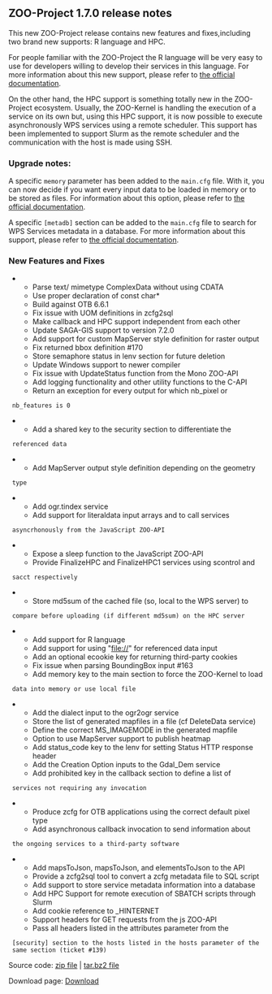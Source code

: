 
== ZOO-Project 1.7.0 release notes ==

This new ZOO-Project release contains new features and fixes,including two brand new supports: R language and HPC.

For people familiar with the ZOO-Project the R language will be very easy to use for developers willing to develop their services in this language. For more information about this new support, please refer to [http://zoo-project.org/docs/services/howtos.html#r the official documentation].

On the other hand, the HPC support is something totally new in the ZOO-Project ecosystem. Usually, the ZOO-Kernel is handling the execution of a service on its own but, using this HPC support,  it is now possible to execute asynchronously WPS services using a remote scheduler. This support has been implemented to support Slurm as the remote scheduler and the communication with the host is made using SSH.

=== Upgrade notes: ===

A specific <tt>memory</tt> parameter has been added to the <tt>main.cfg</tt> file. With it, you can now decide if you want every input data to be loaded in memory or to be stored as files. For information about this option, please refer to [http://zoo-project.org/docs/kernel/configuration.html#main-section the official documentation].

A specific <tt>[metadb]</tt> section can be added to the <tt>main.cfg</tt> file to search for WPS Services metadata in a database. For more information about this support, please refer to [http://zoo-project.org/docs/kernel/configuration.html#metadb-section the official documentation].

=== New Features and Fixes ===

**Parse text/ mimetype ComplexData without using CDATA
**Use proper declaration of const char*
**Build against OTB 6.6.1 
**Fix issue with UOM definitions in zcfg2sql
**Make callback and HPC support independent from each other
**Update SAGA-GIS support to version 7.2.0
**Add support for custom MapServer style definition for raster output
**Fix returned bbox definition #170 
**Store semaphore status in lenv section for future deletion 
**Update Windows support to newer compiler
**Fix issue with UpdateStatus function from the Mono ZOO-API
**Add logging functionality and other utility functions to the C-API
**Return an exception for every output for which nb_pixel or
  nb_features is 0 
**Add a shared key to the security section to differentiate the
  referenced data 
**Add MapServer output style definition depending on the geometry
  type 
**Add ogr.tindex service
**Add support for literaldata input arrays and to call services
  asyncrhonously from the JavaScript ZOO-API   
**Expose a sleep function to the JavaScript ZOO-API
**Provide FinalizeHPC and FinalizeHPC1 services using scontrol and
  sacct respectively  
**Store md5sum of the cached file (so, local to the WPS server) to
  compare before uploading (if different md5sum) on the HPC server 
**Add support for R language
**Add support for using "file://"  for referenced data input
**Add an optional ecookie key for returning third-party cookies
**Fix issue when parsing BoundingBox input #163 
**Add memory key to the main section to force the ZOO-Kernel to load
  data into memory or use local file 
**Add the dialect input to the ogr2ogr service
**Store the list of generated mapfiles in a file (cf DeleteData service)
**Define the correct MS_IMAGEMODE in the generated mapfile 
**Option to use MapServer support to publish heatmap
**Add status_code key to the lenv for setting Status HTTP response header 
**Add the Creation Option inputs to the Gdal_Dem service
**Add prohibited key in the callback section to define a list of
  services not requiring any invocation
**Produce zcfg for OTB applications using the correct default pixel type
**Add asynchronous callback invocation to send information about
  the ongoing services to a third-party software
**Add mapsToJson, mapsToJson, and elementsToJson to the API 
**Provide a zcfg2sql tool to convert a zcfg metadata file to SQL script
**Add support to store service metadata information into a database
**Add HPC Support for remote execution of SBATCH scripts through Slurm
**Add cookie reference to _HINTERNET
**Support headers for GET requests from the js ZOO-API 
**Pass all headers listed in the attributes parameter from the
  [security] section to the hosts listed in the hosts parameter of the
  same section (ticket #139)

Source code: [http://zoo-project.org/dl/zoo-project-1.7.0.zip zip file] | [http://zoo-project.org/dl/zoo-project-1.7.0.tar.bz2 tar.bz2 file]

Download page: [http://zoo-project.org/new/Code/Download Download]



{{TracNotice|{{PAGENAME}}}}